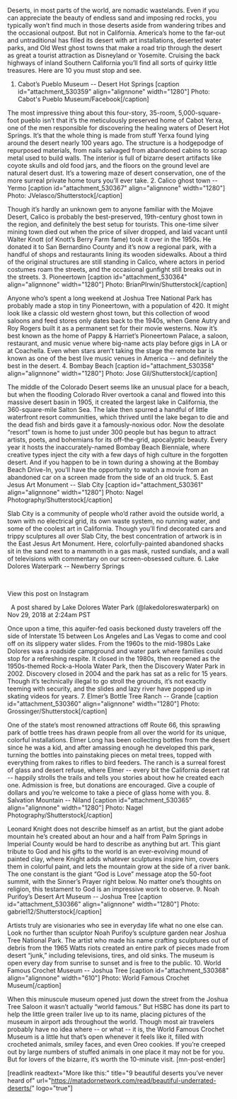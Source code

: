 Deserts, in most parts of the world, are nomadic wastelands. Even if you can appreciate the beauty of endless sand and imposing red rocks, you typically won’t find much in those deserts aside from wandering tribes and the occasional outpost. But not in California. America’s home to the far-out and untraditional has filled its desert with art installations, deserted water parks, and Old West ghost towns that make a road trip through the desert as great a tourist attraction as Disneyland or Yosemite. Cruising the back highways of inland Southern California you’ll find all sorts of quirky little treasures. Here are 10 you must stop and see.
1. Cabot’s Pueblo Museum -- Desert Hot Springs
[caption id="attachment_530359" align="alignnone" width="1280"] Photo: Cabot's Pueblo Museum/Facebook[/caption]

The most impressive thing about this four-story, 35-room, 5,000-square-foot pueblo isn’t that it’s the meticulously preserved home of Cabot Yerxa, one of the men responsible for discovering the healing waters of Desert Hot Springs. It’s that the whole thing is made from stuff Yerxa found lying around the desert nearly 100 years ago. The structure is a hodgepodge of repurposed materials, from nails salvaged from abandoned cabins to scrap metal used to build walls. The interior is full of bizarre desert artifacts like coyote skulls and old food jars, and the floors on the ground level are natural desert dust. It’s a towering maze of desert conservation, one of the more surreal private home tours you’ll ever take.
2. Calico ghost town -- Yermo
[caption id="attachment_530367" align="alignnone" width="1280"] Photo: JVelasco/Shutterstock[/caption]

Though it’s hardly an unknown gem to anyone familiar with the Mojave Desert, Calico is probably the best-preserved, 19th-century ghost town in the region, and definitely the best setup for tourists. This one-time silver mining town died out when the price of silver dropped, and laid vacant until Walter Knott (of Knott’s Berry Farm fame) took it over in the 1950s. He donated it to San Bernardino County and it’s now a regional park, with a handful of shops and restaurants lining its wooden sidewalks. About a third of the original structures are still standing in Calico, where actors in period costumes roam the streets, and the occasional gunfight still breaks out in the streets.
3. Pioneertown
[caption id="attachment_530364" align="alignnone" width="1280"] Photo: BrianPIrwin/Shutterstock[/caption]

Anyone who’s spent a long weekend at Joshua Tree National Park has probably made a stop in tiny Pioneertown, with a population of 420. It might look like a classic old western ghost town, but this collection of wood saloons and feed stores only dates back to the 1940s, when Gene Autry and Roy Rogers built it as a permanent set for their movie westerns. Now it’s best known as the home of Pappy &amp; Harriet’s Pioneertown Palace, a saloon, restaurant, and music venue where big-name acts play before gigs in LA or at Coachella. Even when stars aren’t taking the stage the remote bar is known as one of the best live music venues in America -- and definitely the best in the desert.
4. Bombay Beach
[caption id="attachment_530358" align="alignnone" width="1280"] Photo: Jose Gil/Shutterstock[/caption]

The middle of the Colorado Desert seems like an unusual place for a beach, but when the flooding Colorado River overtook a canal and flowed into this massive desert basin in 1905, it created the largest lake in California, the 360-square-mile Salton Sea. The lake then spurred a handful of little waterfront resort communities, which thrived until the lake began to die and the dead fish and birds gave it a famously-noxious odor. Now the desolate “resort” town is home to just under 300 people but has begun to attract artists, poets, and bohemians for its off-the-grid, apocalyptic beauty. Every year it hosts the inaccurately-named Bombay Beach Bienniale, where creative types inject the city with a few days of high culture in the forgotten desert. And if you happen to be in town during a showing at the Bombay Beach Drive-In, you’ll have the opportunity to watch a movie from an abandoned car on a screen made from the side of an old truck.
5. East Jesus Art Monument -- Slab City
[caption id="attachment_530361" align="alignnone" width="1280"] Photo: Nagel Photography/Shutterstock[/caption]

Slab City is a community of people who’d rather avoid the outside world, a town with no electrical grid, its own waste system, no running water, and some of the coolest art in California. Though you’ll find decorated cars and trippy sculptures all over Slab City, the best concentration of artwork is in the East Jesus Art Monument. Here, colorfully-painted abandoned shacks sit in the sand next to a mammoth in a gas mask, rusted sundials, and a wall of televisions with commentary on our screen-obsessed culture.
6. Lake Dolores Waterpark -- Newberry Springs



&nbsp;










View this post on Instagram






















&nbsp;
A post shared by Lake Dolores Water Park (@lakedoloreswaterpark) on Nov 29, 2018 at 2:24am PST




Once upon a time, this aquifer-fed oasis beckoned dusty travelers off the side of Interstate 15 between Los Angeles and Las Vegas to come and cool off on its slippery water slides. From the 1960s to the mid-1980s Lake Dolores was a roadside campground and water park where families could stop for a refreshing respite. It closed in the 1980s, then reopened as the 1950s-themed Rock-a-Hoola Water Park, then the Discovery Water Park in 2002. Discovery closed in 2004 and the park has sat as a relic for 15 years. Though it’s technically illegal to go stroll the grounds, it’s not exactly teeming with security, and the slides and lazy river have popped up in skating videos for years.
7. Elmer’s Bottle Tree Ranch -- Grande
[caption id="attachment_530360" align="alignnone" width="1280"] Photo: Grossinger/Shutterstock[/caption]

One of the state’s most renowned attractions off Route 66, this sprawling park of bottle trees has drawn people from all over the world for its unique, colorful installations. Elmer Long has been collecting bottles from the desert since he was a kid, and after amassing enough he developed this park, turning the bottles into painstaking pieces on metal trees, topped with everything from rakes to rifles to bird feeders. The ranch is a surreal forest of glass and desert refuse, where Elmer -- every bit the California desert rat -- happily strolls the trails and tells you stories about how he created each one. Admission is free, but donations are encouraged. Give a couple of dollars and you’re welcome to take a piece of glass home with you.
8. Salvation Mountain -- Niland
[caption id="attachment_530365" align="alignnone" width="1280"] Photo: Nagel Photography/Shutterstock[/caption]

Leonard Knight does not describe himself as an artist, but the giant adobe mountain he’s created about an hour and a half from Palm Springs in Imperial County would be hard to describe as anything but art. This giant tribute to God and his gifts to the world is an ever-evolving mound of painted clay, where Knight adds whatever sculptures inspire him, covers them in colorful paint, and lets the mountain grow at the side of a river bank. The one constant is the giant “God is Love” message atop the 50-foot summit, with the Sinner’s Prayer right below. No matter one’s thoughts on religion, this testament to God is an impressive work to observe.
9. Noah Purifoy’s Desert Art Museum -- Joshua Tree
[caption id="attachment_530366" align="alignnone" width="1280"] Photo: gabriel12/Shutterstock[/caption]

Artists truly are visionaries who see in everyday life what no one else can. Look no further than sculptor Noah Purifoy’s sculpture garden near Joshua Tree National Park. The artist who made his name crafting sculptures out of debris from the 1965 Watts riots created an entire park of pieces made from desert “junk,” including televisions, tires, and old sinks. The museum is open every day from sunrise to sunset and is free to the public.
10. World Famous Crochet Museum -- Joshua Tree
[caption id="attachment_530368" align="alignnone" width="610"] Photo: World Famous Crochet Museum[/caption]

When this minuscule museum opened just down the street from the Joshua Tree Saloon it wasn’t actually “world famous.” But HSBC has done its part to help the little green trailer live up to its name, placing pictures of the museum in airport ads throughout the world. Though most air travelers probably have no idea where -- or what -- it is, the World Famous Crochet Museum is a little hut that’s open whenever it feels like it, filled with crocheted animals, smiley faces, and even Oreo cookies. If you’re creeped out by large numbers of stuffed animals in one place it may not be for you. But for lovers of the bizarre, it’s worth the 10-minute visit. [mn-post-ender]

[readlink readtext="More like this:" title="9 beautiful deserts you’ve never heard of" url="https://matadornetwork.com/read/beautiful-underrated-deserts/" logo="true"]